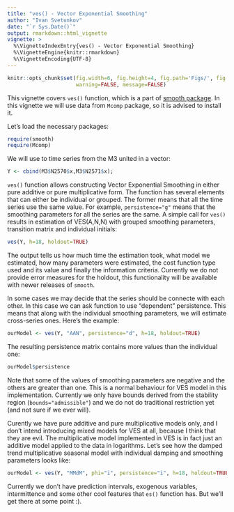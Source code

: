 ```yaml
---
title: "ves() - Vector Exponential Smoothing"
author: "Ivan Svetunkov"
date: "`r Sys.Date()`"
output: rmarkdown::html_vignette
vignette: >
  %\VignetteIndexEntry{ves() - Vector Exponential Smoothing}
  %\VignetteEngine{knitr::rmarkdown}
  %\VignetteEncoding{UTF-8}
---
```


```r
knitr::opts_chunk$set(fig.width=6, fig.height=4, fig.path='Figs/', fig.show='hold',
                      warning=FALSE, message=FALSE)
```

This vignette covers `ves()` function, which is a part of [smooth package](smooth.html). In this vignette we will use data from `Mcomp` package, so it is advised to install it.

Let's load the necessary packages:

```r
require(smooth)
require(Mcomp)
```

We will use to time series from the M3 united in a vector:
```r
Y <- cbind(M3$N2570$x,M3$N2571$x);
```

`ves()` function allows constructing Vector Exponential Smoothing in either pure additive or pure multiplicative form. The function has several elements that can either be individual or grouped. The former means that all the time series use the same value. For example, `persistence="g"` means that the smoothing parameters for all the series are the same. A simple call for `ves()` results in estimation of VES(A,N,N) with grouped smoothing parameters, transition matrix and individual initials:
```r
ves(Y, h=18, holdout=TRUE)
```

The output tells us how much time the estimation took, what model we estimated, how many parameters were estimated, the cost function type used and its value and finally the information criteria. Currently we do not provide error measures for the holdout, this functionality will be available with newer releases of `smooth`.

In some cases we may decide that the series should be connecte with each other. In this case we can ask function to use "dependent" persistence. This means that along with the individual smoothing parameters, we will estimate cross-series ones. Here's the example:
```r
ourModel <- ves(Y, "AAN", persistence="d", h=18, holdout=TRUE)
```

The resulting persistence matrix contains more values than the individual one:
```r
ourModel$persistence
```
Note that some of the values of smoothing parameters are negative and the others are greater than one. This is a normal behaviour for VES model in this implementation. Currently we only have bounds derived from the stability region (`bounds="admissible"`) and we do not do traditional restriction yet (and not sure if we ever will).

Curently we have pure additive and pure multiplicative models only, and I don't intend introducing mixed models for VES at all, because I think that they are evil. The multiplicative model implemented in VES is in fact just an additive model applied to the data in logarithms. Let's see how the damped trend multiplicative seasonal model with individual damping and smoothing parameters looks like:
```r
ourModel <- ves(Y, "MMdM", phi="i", persistence="i", h=18, holdout=TRUE)
```

Currently we don't have prediction intervals, exogenous variables, intermittence and some other cool features that `es()` function has. But we'll get there at some point :).
